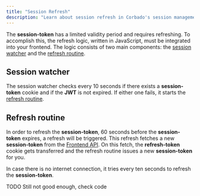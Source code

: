 ```yaml
---
title: "Session Refresh"
description: "Learn about session refresh in Corbado's session management."
---
```


The **session-token** has a limited validity period and requires refreshing. To accomplish this, the refresh logic, written in JavaScript, must be integrated into your frontend. The logic consists of two main components: the [session watcher](#session-watcher) and the [refresh routine](#refresh-routine).

## Session watcher

The session watcher checks every 10 seconds if there exists a **session-token** cookie and if the **JWT** is not expired. If either one fails, it starts the [refresh routine](#refresh-routine).

## Refresh routine

In order to refresh the **session-token**, 60 seconds before the **session-token** expires, a refresh will be triggered. This refresh fetches a new **session-token** from the [Frontend API](/corbado-complete/overview/corbado-api-structure/frontend-api). On this fetch, the **refresh-token** cookie gets transferred and the refresh routine issues a new **session-token** for you.

In case there is no internet connection, it tries every ten seconds to refresh the **session-token**.

TODO Still not good enough, check code